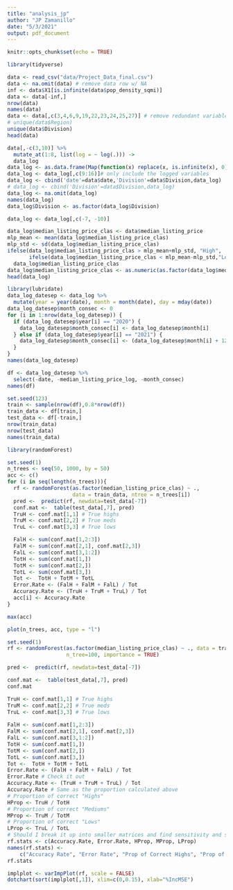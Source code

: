 ---
title: "analysis_jp"
author: "JP Zamanillo"
date: "5/3/2021"
output: pdf_document
---

```{r setup, include=FALSE}
knitr::opts_chunk$set(echo = TRUE)
```

```{r}
library(tidyverse)
```

```{r}
data <- read_csv("data/Project_Data_final.csv")
data <- na.omit(data) # remove data row w/ NA
inf <- data$X1[is.infinite(data$pop_density_sqmi)]
data <- data[-inf,]
nrow(data)
names(data)
data <- data[,c(3,4,6,9,19,22,23,24,25,27)] # remove redundant variables
# unique(data$Region) 
unique(data$Division) 
head(data)
```

```{r}
data[,-c(3,10)] %>% 
  mutate_at(1:8, list(log = ~ log(.))) ->
  data_log
data_log <- as.data.frame(Map(function(x) replace(x, is.infinite(x), 0), data_log))
data_log <- data_log[,c(9:16)]# only include the logged variables
data_log <- cbind('date'=data$date,'Division'=data$Division,data_log)
# data_log <- cbind('Division'=data$Division,data_log)
data_log <- na.omit(data_log)
names(data_log)
data_log$Division <- as.factor(data_log$Division)
```

```{r}
data_log <- data_log[,c(-7, -10)]
```

```{r}
data_log$median_listing_price_clas <- data$median_listing_price
mlp_mean <- mean(data_log$median_listing_price_clas)
mlp_std <- sd(data_log$median_listing_price_clas)
ifelse(data_log$median_listing_price_clas > mlp_mean+mlp_std, "High",
       ifelse(data_log$median_listing_price_clas < mlp_mean-mlp_std,"Low","Median")) ->
  data_log$median_listing_price_clas
data_log$median_listing_price_clas <- as.numeric(as.factor(data_log$median_listing_price_clas))
head(data_log)
```


```{r}
library(lubridate)
data_log_datesep <- data_log %>% 
  mutate(year = year(date), month = month(date), day = mday(date))
data_log_datesep$month_consec <- 0
for (i in 1:nrow(data_log_datesep)) {
  if (data_log_datesep$year[i] == "2020") {
    data_log_datesep$month_consec[i] <- data_log_datesep$month[i]
  } else if (data_log_datesep$year[i] == "2021") {
    data_log_datesep$month_consec[i] <- (data_log_datesep$month[i] + 12)
  }
}
names(data_log_datesep)
```

```{r}
df <- data_log_datesep %>% 
  select(-date, -median_listing_price_log, -month_consec)
names(df)
```
```{r}
set.seed(123)
train <- sample(nrow(df),0.8*nrow(df))
train_data <- df[train,]
test_data <- df[-train,]
nrow(train_data)
nrow(test_data)
names(train_data)
```

```{r}
library(randomForest)
```


```{r}
set.seed(1)
n_trees <- seq(50, 1000, by = 50)
acc <- c()
for (i in seq(length(n_trees))){
  rf <- randomForest(as.factor(median_listing_price_clas) ~ .,
                     data = train_data, ntree = n_trees[i])
  pred <-  predict(rf, newdata=test_data[-7])
  conf.mat <-  table(test_data[,7], pred)
  TruH <- conf.mat[1,1] # True highs
  TruM <- conf.mat[2,2] # True meds
  TruL <- conf.mat[3,3] # True lows

  FalH <- sum(conf.mat[1,2:3])
  FalM <- sum(conf.mat[2,1], conf.mat[2,3])
  FalL <- sum(conf.mat[3,1:2])
  TotH <- sum(conf.mat[1,])
  TotM <- sum(conf.mat[2,])
  TotL <- sum(conf.mat[3,])
  Tot <-  TotH + TotM + TotL
  Error.Rate <- (FalH + FalM + FalL) / Tot
  Accuracy.Rate <- (TruH + TruM + TruL) / Tot
  acc[i] <- Accuracy.Rate
}
```

```{r}
max(acc)
```

```{r}
plot(n_trees, acc, type = "l")
```

```{r}
set.seed(1)
rf <- randomForest(as.factor(median_listing_price_clas) ~ ., data = train_data,
                   n_tree=100, importance = TRUE)
```

```{r}
pred <-  predict(rf, newdata=test_data[-7])
```

```{r}
conf.mat <-  table(test_data[,7], pred)
conf.mat
```

```{r}
TruH <- conf.mat[1,1] # True highs
TruM <- conf.mat[2,2] # True meds
TruL <- conf.mat[3,3] # True lows
 
FalH <- sum(conf.mat[1,2:3])
FalM <- sum(conf.mat[2,1], conf.mat[2,3])
FalL <- sum(conf.mat[3,1:2])
TotH <- sum(conf.mat[1,])
TotM <- sum(conf.mat[2,])
TotL <- sum(conf.mat[3,])
Tot <-  TotH + TotM + TotL
Error.Rate <- (FalH + FalM + FalL) / Tot
Error.Rate # Check it out
Accuracy.Rate <- (TruH + TruM + TruL) / Tot
Accuracy.Rate # Same as the proportion calculated above 
# Proportion of correct "Highs"
HProp <- TruH / TotH
# Proportion of correct "Mediums"
MProp <- TruM / TotM
# Proportion of correct "Lows"
LProp <- TruL / TotL
# Should I break it up into smaller matrices and find sensitivity and specificity? 
rf.stats <- c(Accuracy.Rate, Error.Rate, HProp, MProp, LProp)
names(rf.stats) <- 
    c("Accuracy Rate", "Error Rate", "Prop of Correct Highs", "Prop of Correct Mediums", "Prop of Correct Lows")
rf.stats

```

```{r}
implplot <- varImpPlot(rf, scale = FALSE)
dotchart(sort(implplot[,1]), xlim=c(0,0.15), xlab="%IncMSE")
```

